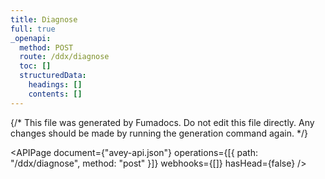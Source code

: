 ```yaml
---
title: Diagnose
full: true
_openapi:
  method: POST
  route: /ddx/diagnose
  toc: []
  structuredData:
    headings: []
    contents: []
---
```


{/* This file was generated by Fumadocs. Do not edit this file directly. Any changes should be made by running the generation command again. */}

<APIPage
  document={"avey-api.json"}
  operations={[{ path: "/ddx/diagnose", method: "post" }]}
  webhooks={[]}
  hasHead={false}
/>
